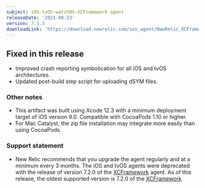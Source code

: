```yaml
---
subject: iOS-tvOS-watchOS-XCFramework agent
releaseDate: '2021-08-23'
version: 7.3.3
downloadLink: 'https://download.newrelic.com/ios_agent/NewRelic_XCFramework_Agent_7.3.3.zip'
---
```


## Fixed in this release

* Improved crash reporting symbolication for all iOS and tvOS architectures.
* Updated post-build step script for uploading dSYM files.

### Other notes

* This artifact was built using Xcode 12.3 with a minimum deployment target of iOS version 9.0. Compatible with CocoaPods 1.10 or higher.
* For Mac Catalyst, the zip file installation may integrate more easily than using CocoaPods.

### Support statement

* New Relic recommends that you upgrade the agent regularly and at a minimum every 3 months. The iOS and tvOS agents were deprecated with the release of version 7.2.0 of the [XCFramework](/docs/release-notes/mobile-release-notes/xcframework-release-notes/xcframework-agent-720) agent. As of this release, the oldest supported version is 7.2.0 of the [XCFramework](/docs/release-notes/mobile-release-notes/ios-release-notes/ios-agent-720)
